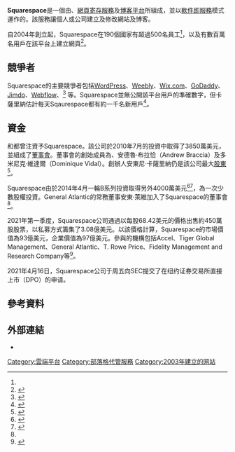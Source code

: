 {{NoteTA|G1=IT}}
{{Infobox dot-com company
| name     = Squarespace
| logo     = [[File:Squarespace_Logo.png|200px]]
| company_type     = [[私人公司|私人公司]]
| traded_as        = 
| foundation       = 
| dissolved        =
| location         = {{USA}}[[紐約州|紐約州]][[紐約市|紐約市]]
| locations        = 
| incorporated     =
| area_served      = 全球
| founder          = {{le|安東尼·卡薩里納|Anthony Casalena}}
| chairman         = 
| chairperson      = 
| president        = 
| CEO              = {{le|安東尼·卡薩里納|Anthony Casalena}}
| MD               = 
| GM               = 
| key_people       = 
| industry         = {{le|網上內容管理系統|Web content management system}}、{{le|網站建立工具|Website builder}}、[[網頁寄存服務|網頁寄存服務]]
| products         = 
| services         = 
| revenue          = 
| operating_income = 
| net_income       = 
| assets           = 
| equity           = 
| owner            = 
| num_employees    = 554（{{as of|2016|4}}）<ref name="about">{{cite web |title = About Squarespace |url = http://www.squarespace.com/about/company/ |accessdate = February 12, 2015 |archive-date = 2016-05-28 |archive-url = https://web.archive.org/web/20160528175105/https://www.squarespace.com/about/company/ |dead-url = no }}</ref>
| parent           = 
| divisions        = 
| subsid           = 
| url              = {{URL|www.squarespace.com}}
| programming_language = 
| ipv6             =
| alexa            = {{increase}} 582（{{as of|2016|01}}）<ref name="alexa">{{cite web |title= Squarespace.com Site Info |url= http://www.alexa.com/siteinfo/squarespace.com |accessdate= April 15, 2016 |archive-date= 2016-03-24 |archive-url= https://web.archive.org/web/20160324084631/http://www.alexa.com/siteinfo/squarespace.com |dead-url= no }}</ref>
| website_type     = 網站建立及寄存
| advertising      = 
| registration     = 
| num_users        =
| language         =
| launch_date      = {{Start date and age|2004|01}}
| current_status   = 
| screenshot       = 
| caption          = 
| footnotes        = 
| intl             =
}}

'''Squarespace'''是一個由{{le|網站建立工具|Website builder}}、[[網頁寄存服務|網頁寄存服務]]及[[博客|博客平台]]所組成，並以[[軟件即服務|軟件即服務]]模式運作的{{le|網上內容管理系統|Web content management system}}。該服務讓個人或公司建立及修改網站及博客。

自2004年創立起，Squarespace在190個國家有超過500名員工<ref name="about" />，以及有數百萬名用戶在該平台上建立網頁<ref>{{cite web|title=About Squarespace|url=http://www.squarespace.com/about/company|publisher=Squarespace|accessdate=12 February 2015|archive-date=2016-05-28|archive-url=https://web.archive.org/web/20160528175105/https://www.squarespace.com/about/company/|dead-url=no}}</ref>。

== 競爭者 ==
Squarespace的主要競爭者包括[[WordPress|WordPress]]、[[Weebly|Weebly]]、[[Wix.com|Wix.com]]、[[GoDaddy|GoDaddy]]、[[Jimdo|Jimdo]]、[[Webflow|Webflow]]、{{le|Webydo|Webydo}}<ref>{{Cite web|title = Squarespace Website Builder Review - SuperbWebsiteBuilders.com|url = http://superbwebsitebuilders.com/squarespace-website-builder-review/|website = SuperbWebsiteBuilders.com|access-date = 2016-01-27|archive-date = 2016-02-01|archive-url = https://web.archive.org/web/20160201192608/http://superbwebsitebuilders.com/squarespace-website-builder-review/|dead-url = no}}</ref> 等。Squarespace並無公開該平台用戶的準確數字，但卡薩里納估計每天Sqaurespace都有約一千名新用戶<ref>{{cite web|last=Pofeldt|first=Elaine|title=How a dorm blog snared $79 million in VC funding|url=http://www.cnbc.com/id/101651632|publisher=[[CNBC|CNBC]]|accessdate=11 May 2014|archive-date=2015-05-25|archive-url=https://web.archive.org/web/20150525234927/http://www.cnbc.com/id/101651632|dead-url=no}}</ref>。

== 資金 ==
{{le|Accel Partners|Accel Partners}}和{{le|Index Ventures|Index Ventures}}都曾注資予Squarespace。該公司於2010年7月的{{le|A系列|Series A round}}投資中取得了3850萬美元，並組成了[[董事會|董事會]]。董事會的創始成員為{{le|喬納森·克萊恩|Jonathan Klein (Getty Images)}}、安德魯·布拉恰（Andrew Braccia）及多米尼克·維達爾（Dominique Vidal）。創辦人安東尼·卡薩里納仍是該公司最大[[股東|股東]]<ref name="reuters20100714">{{cite news
 |url          = http://blogs.reuters.com/small-business/2010/07/14/index-accel-bet-big-on-squarespace/
 |title        = Index, Accel bet big on Squarespace
 |date         = 2010-07-14
 |publisher    = [[Reuters|Reuters]]
 |accessdate   = 2010-09-24
 |archive-date = 2010-10-06
 |archive-url  = https://web.archive.org/web/20101006073726/http://blogs.reuters.com/small-business/2010/07/14/index-accel-bet-big-on-squarespace/
 |dead-url     = no
}}</ref>。

Squarespace由{{le|General Atlantic|General Atlantic}}於2014年4月一輪B系列投資取得另外4000萬美元<ref name=beta>{{cite web|title=Squarespace Takes $40 Million in Growth Equity|url=http://betabeat.com/2014/04/squarespace-takes-40-million-in-growth-equity/|publisher=BeatBeat|accessdate=2016-05-01|archive-date=2014-04-16|archive-url=https://web.archive.org/web/20140416213515/http://betabeat.com/2014/04/squarespace-takes-40-million-in-growth-equity/|dead-url=no}}</ref><ref name=ga>{{cite web|title=Squarespace Raises $40M in Series B Funding from Global Growth Investor General Atlantic|url=http://www.generalatlantic.com/press/general-atlantic/squarespace-raises-$40m-in-series-b-funding-from-global-growth-investor-general-atlantic/|publisher=General Atlantic|access-date=2016-05-01|archive-url=https://web.archive.org/web/20160322032302/http://www.generalatlantic.com/press/general-atlantic/squarespace-raises-$40m-in-series-b-funding-from-global-growth-investor-general-atlantic|archive-date=2016-03-22|dead-url=yes}}</ref>，為一次少數股權投資。General Atlantic的常務董事安東·萊維加入了Squarespace的董事會<ref name=beta/>。

2021年第一季度，Squarespace公司通過以每股68.42美元的價格出售約450萬股股票，以私募方式籌集了3.08億美元。以該價格計算，Squarespace的市場價值為93億美元，企業價值為97億美元。參與的機構包括Accel、Tiger Global Management、General Atlantic、T. Rowe Price、Fidelity Management and Research Company等<ref>{{cite web |url=https://www.mg21.com/sqsp.html |title=网站创建平台：Squarespace, Inc.(SQSP) |publisher=美股之家 |date=2021-04-16 |access-date=2021-04-17 |archive-date=2021-04-23 |archive-url=https://web.archive.org/web/20210423133005/https://www.mg21.com/sqsp.html }}</ref>。

2021年4月16日，Squarespace公司于周五向SEC提交了在纽约证券交易所直接上市（DPO）的申请。

== 參考資料 ==
{{Reflist}}

== 外部連結 ==
* {{Official website|http://www.squarespace.com}}
{{DEFAULTSORT:Squarespace}}

[[Category:雲端平台|Category:雲端平台]]
[[Category:部落格代管服務|Category:部落格代管服務]]
[[Category:2003年建立的网站|Category:2003年建立的网站]]